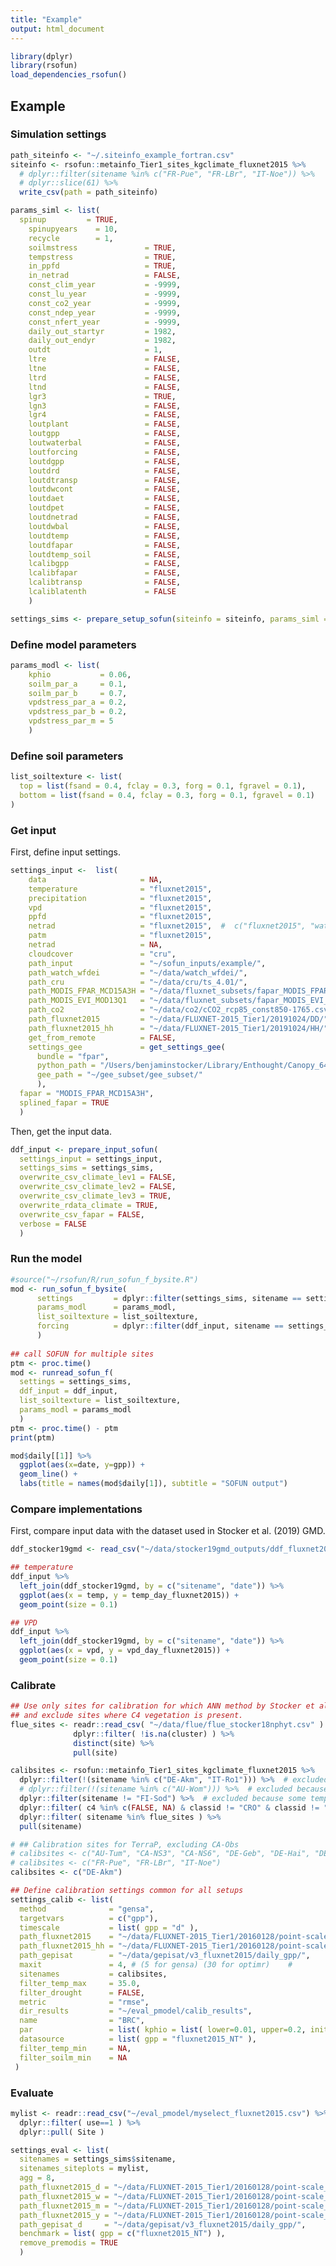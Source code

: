 ```yaml
---
title: "Example"
output: html_document
---
```


```r
library(dplyr)
library(rsofun)
load_dependencies_rsofun()
```

## Example

### Simulation settings

```r
path_siteinfo <- "~/.siteinfo_example_fortran.csv"
siteinfo <- rsofun::metainfo_Tier1_sites_kgclimate_fluxnet2015 %>% 
  # dplyr::filter(sitename %in% c("FR-Pue", "FR-LBr", "IT-Noe")) %>%
  # dplyr::slice(61) %>%
  write_csv(path = path_siteinfo)
```


```r
params_siml <- list(
  spinup         = TRUE,
	spinupyears    = 10,
	recycle        = 1,
	soilmstress               = TRUE,
	tempstress                = TRUE,
	in_ppfd                   = TRUE,
	in_netrad                 = FALSE,
	const_clim_year           = -9999,
	const_lu_year             = -9999,
	const_co2_year            = -9999,
	const_ndep_year           = -9999,
	const_nfert_year          = -9999,
	daily_out_startyr         = 1982,
	daily_out_endyr           = 1982,
	outdt                     = 1,
	ltre                      = FALSE,
	ltne                      = FALSE,
	ltrd                      = FALSE,
	ltnd                      = FALSE,
	lgr3                      = TRUE,
	lgn3                      = FALSE,
	lgr4                      = FALSE,
	loutplant                 = FALSE,
	loutgpp                   = FALSE,
	loutwaterbal              = FALSE,
	loutforcing               = FALSE,
	loutdgpp                  = FALSE,
	loutdrd                   = FALSE,
	loutdtransp               = FALSE,
	loutdwcont                = FALSE,
	loutdaet                  = FALSE,
	loutdpet                  = FALSE,
	loutdnetrad               = FALSE,
	loutdwbal                 = FALSE,
	loutdtemp                 = FALSE,
	loutdfapar                = FALSE,
	loutdtemp_soil            = FALSE,
	lcalibgpp                 = FALSE,
	lcalibfapar               = FALSE,
	lcalibtransp              = FALSE,
	lcaliblatenth             = FALSE
	)

settings_sims <- prepare_setup_sofun(siteinfo = siteinfo, params_siml = params_siml)
```


### Define model parameters
```r
params_modl <- list(
	kphio           = 0.06,
	soilm_par_a     = 0.1,
	soilm_par_b     = 0.7,
	vpdstress_par_a = 0.2,
	vpdstress_par_b = 0.2,
	vpdstress_par_m = 5
	)
```

### Define soil parameters

```r
list_soiltexture <- list(
  top = list(fsand = 0.4, fclay = 0.3, forg = 0.1, fgravel = 0.1),
  bottom = list(fsand = 0.4, fclay = 0.3, forg = 0.1, fgravel = 0.1)
)
```

### Get input

First, define input settings.
```r
settings_input <-  list(
    data                     = NA,
    temperature              = "fluxnet2015",
    precipitation            = "fluxnet2015",
    vpd                      = "fluxnet2015",
    ppfd                     = "fluxnet2015",
    netrad                   = "fluxnet2015",  #  c("fluxnet2015", "watch_wfdei"),
    patm                     = "fluxnet2015",
    netrad                   = NA,
    cloudcover               = "cru",
    path_input               = "~/sofun_inputs/example/",
    path_watch_wfdei         = "~/data/watch_wfdei/",
    path_cru                 = "~/data/cru/ts_4.01/",
    path_MODIS_FPAR_MCD15A3H = "~/data/fluxnet_subsets/fapar_MODIS_FPAR_MCD15A3H_gee_MCD15A3H_fluxnet2015_gee_subset/",
    path_MODIS_EVI_MOD13Q1   = "~/data/fluxnet_subsets/fapar_MODIS_EVI_MOD13Q1_gee_MOD13Q1_fluxnet2015_gee_subset/",
    path_co2                 = "~/data/co2/cCO2_rcp85_const850-1765.csv",
    path_fluxnet2015         = "~/data/FLUXNET-2015_Tier1/20191024/DD/",
    path_fluxnet2015_hh      = "~/data/FLUXNET-2015_Tier1/20191024/HH/",
    get_from_remote          = FALSE,
    settings_gee             = get_settings_gee( 
      bundle = "fpar", 
      python_path = "/Users/benjaminstocker/Library/Enthought/Canopy_64bit/User/bin/python",
      gee_path = "~/gee_subset/gee_subset/"
      ),
  fapar = "MODIS_FPAR_MCD15A3H",
  splined_fapar = TRUE
  )
```


Then, get the input data.
```r
ddf_input <- prepare_input_sofun(
  settings_input = settings_input,
  settings_sims = settings_sims,
  overwrite_csv_climate_lev1 = FALSE,
  overwrite_csv_climate_lev2 = FALSE,
  overwrite_csv_climate_lev3 = TRUE,
  overwrite_rdata_climate = TRUE,
  overwrite_csv_fapar = FALSE,
  verbose = FALSE
  )
```

### Run the model

```r
#source("~/rsofun/R/run_sofun_f_bysite.R")
mod <- run_sofun_f_bysite( 
      settings         = dplyr::filter(settings_sims, sitename == settings_sims$sitename[1]), 
      params_modl      = params_modl, 
      list_soiltexture = list_soiltexture,
      forcing          = dplyr::filter(ddf_input, sitename == settings_sims$sitename[1])
      )
      
## call SOFUN for multiple sites
ptm <- proc.time()
mod <- runread_sofun_f( 
  settings = settings_sims, 
  ddf_input = ddf_input, 
  list_soiltexture = list_soiltexture, 
  params_modl = params_modl 
  )
ptm <- proc.time() - ptm
print(ptm)

mod$daily[[1]] %>% 
  ggplot(aes(x=date, y=gpp)) +
  geom_line() + 
  labs(title = names(mod$daily[1]), subtitle = "SOFUN output")
```


### Compare implementations

First, compare input data with the dataset used in Stocker et al. (2019) GMD. 
```r
ddf_stocker19gmd <- read_csv("~/data/stocker19gmd_outputs/ddf_fluxnet2015_pmodel_with_forcings_stocker19gmd.csv")

## temperature
ddf_input %>% 
  left_join(ddf_stocker19gmd, by = c("sitename", "date")) %>% 
  ggplot(aes(x = temp, y = temp_day_fluxnet2015)) + 
  geom_point(size = 0.1)

## VPD
ddf_input %>% 
  left_join(ddf_stocker19gmd, by = c("sitename", "date")) %>% 
  ggplot(aes(x = vpd, y = vpd_day_fluxnet2015)) + 
  geom_point(size = 0.1)
```

### Calibrate

```r
## Use only sites for calibration for which ANN method by Stocker et al. (2018) worked fine,
## and exclude sites where C4 vegetation is present.
flue_sites <- readr::read_csv( "~/data/flue/flue_stocker18nphyt.csv" ) %>%
              dplyr::filter( !is.na(cluster) ) %>% 
              distinct(site) %>% 
              pull(site)

calibsites <- rsofun::metainfo_Tier1_sites_kgclimate_fluxnet2015 %>% 
  dplyr::filter(!(sitename %in% c("DE-Akm", "IT-Ro1"))) %>%  # excluded because fapar data could not be downloaded (WEIRD)
  # dplyr::filter(!(sitename %in% c("AU-Wom"))) %>%  # excluded because no GPP data was found in FLUXNET file
  dplyr::filter(sitename != "FI-Sod") %>%  # excluded because some temperature data is missing
  dplyr::filter( c4 %in% c(FALSE, NA) & classid != "CRO" & classid != "WET" ) %>%
  dplyr::filter( sitename %in% flue_sites ) %>%
  pull(sitename)

# ## Calibration sites for TerraP, excluding CA-Obs
# calibsites <- c("AU-Tum", "CA-NS3", "CA-NS6", "DE-Geb", "DE-Hai", "DE-Kli", "FI-Hyy", "FR-Fon", "FR-LBr", "FR-Pue", "IT-Cpz", "NL-Loo", "US-Ha1", "US-MMS", "US-UMB", "US-WCr")
# calibsites <- c("FR-Pue", "FR-LBr", "IT-Noe")
calibsites <- c("DE-Akm")

## Define calibration settings common for all setups
settings_calib <- list(
  method              = "gensa",
  targetvars          = c("gpp"),
  timescale           = list( gpp = "d" ),
  path_fluxnet2015    = "~/data/FLUXNET-2015_Tier1/20160128/point-scale_none_1d/original/unpacked/",
  path_fluxnet2015_hh = "~/data/FLUXNET-2015_Tier1/20160128/point-scale_none_0.5h/original/unpacked/",
  path_gepisat        = "~/data/gepisat/v3_fluxnet2015/daily_gpp/",
  maxit               = 4, # (5 for gensa) (30 for optimr)    #
  sitenames           = calibsites,
  filter_temp_max     = 35.0,
  filter_drought      = FALSE,
  metric              = "rmse",
  dir_results         = "~/eval_pmodel/calib_results",
  name                = "BRC",
  par                 = list( kphio = list( lower=0.01, upper=0.2, init=0.05 ) ),
  datasource          = list( gpp = "fluxnet2015_NT" ),
  filter_temp_min     = NA,
  filter_soilm_min    = NA
 )
```


### Evaluate

```r
mylist <- readr::read_csv("~/eval_pmodel/myselect_fluxnet2015.csv") %>% 
  dplyr::filter( use==1 ) %>% 
  dplyr::pull( Site )

settings_eval <- list(
  sitenames = settings_sims$sitename,
  sitenames_siteplots = mylist,
  agg = 8,
  path_fluxnet2015_d = "~/data/FLUXNET-2015_Tier1/20160128/point-scale_none_1d/original/unpacked/",
  path_fluxnet2015_w = "~/data/FLUXNET-2015_Tier1/20160128/point-scale_none_7d/original/unpacked/",
  path_fluxnet2015_m = "~/data/FLUXNET-2015_Tier1/20160128/point-scale_none_1m/original/unpacked/",
  path_fluxnet2015_y = "~/data/FLUXNET-2015_Tier1/20160128/point-scale_none_1y/original/unpacked/",
  path_gepisat_d     = "~/data/gepisat/v3_fluxnet2015/daily_gpp/",
  benchmark = list( gpp = c("fluxnet2015_NT") ),
  remove_premodis = TRUE
  )
```
